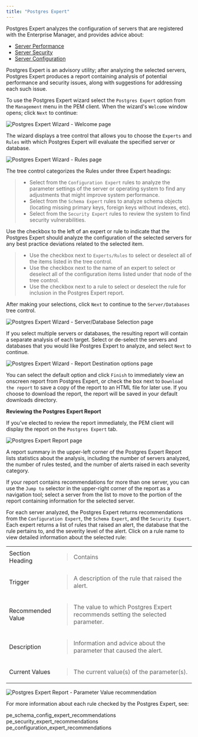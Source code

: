 ```yaml
---
title: "Postgres Expert"
---
```


<div id="pem_postgres_expert" class="registered_link"></div>

Postgres Expert analyzes the configuration of servers that are registered with the Enterprise Manager, and provides advice about:

-   [Server Performance](../04_toc_pem_features/07_pem_postgres_expert/#pe_schema_config_expert_recommendations)
-   [Server Security](../04_toc_pem_features/07_pem_postgres_expert/#pe_security_expert_recommendations)
-   [Server Configuration](../04_toc_pem_features/07_pem_postgres_expert/#pe_configuration_expert_recommendations)

Postgres Expert is an advisory utility; after analyzing the selected servers, Postgres Expert produces a report containing analysis of potential performance and security issues, along with suggestions for addressing each such issue.

To use the Postgres Expert wizard select the `Postgres Expert` option from the `Management` menu in the PEM client. When the wizard's `Welcome` window opens; click `Next` to continue:

![Postgres Expert Wizard - Welcome page](../../images/pe_welcome.png)

The wizard displays a tree control that allows you to choose the `Experts` and `Rules` with which Postgres Expert will evaluate the specified server or database.

![Postgres Expert Wizard - Rules page](../../images/pe_select_rules.png)

The tree control categorizes the Rules under three Expert headings:

> -   Select from the `Configuration Expert` rules to analyze the parameter settings of the server or operating system to find any adjustments that might improve system performance.
> -   Select from the `Schema Expert` rules to analyze schema objects (locating missing primary keys, foreign keys without indexes, etc).
> -   Select from the `Security Expert` rules to review the system to find security vulnerabilities.

Use the checkbox to the left of an expert or rule to indicate that the Postgres Expert should analyze the configuration of the selected servers for any best practice deviations related to the selected item.

> -   Use the checkbox next to `Experts/Rules` to select or deselect all of the items listed in the tree control.
> -   Use the checkbox next to the name of an expert to select or deselect all of the configuration items listed under that node of the tree control.
> -   Use the checkbox next to a rule to select or deselect the rule for inclusion in the Postgres Expert report.

After making your selections, click `Next` to continue to the `Server/Databases` tree control.

![Postgres Expert Wizard - Server/Database Selection page](../../images/pe_select_servers.png)

If you select multiple servers or databases, the resulting report will contain a separate analysis of each target. Select or de-select the servers and databases that you would like Postgres Expert to analyze, and select `Next` to continue.

![Postgres Expert Wizard - Report Destination options page](../../images/pe_direct_output.png)

You can select the default option and click `Finish` to immediately view an onscreen report from Postgres Expert, or check the box next to `Download the report` to save a copy of the report to an HTML file for later use. If you choose to download the report, the report will be saved in your default downloads directory.

**Reviewing the Postgres Expert Report**

If you've elected to review the report immediately, the PEM client will display the report on the `Postgres Expert` tab.

![Postgres Expert Report page](../../images/pe_report.png)

A report summary in the upper-left corner of the Postgres Expert Report lists statistics about the analysis, including the number of servers analyzed, the number of rules tested, and the number of alerts raised in each severity category.

If your report contains recommendations for more than one server, you can use the `Jump to` selector in the upper-right corner of the report as a navigation tool; select a server from the list to move to the portion of the report containing information for the selected server.

For each server analyzed, the Postgres Expert returns recommendations from the `Configuration Expert`, the `Schema Expert`, and the `Security Expert`. Each expert returns a list of rules that raised an alert, the database that the rule pertains to, and the severity level of the alert. Click on a rule name to view detailed information about the selected rule:

<table><colgroup><col style="width: 25%" /><col style="width: 75%" /></colgroup><tbody><tr class="odd"><td>Section Heading</td><td><blockquote><p>Contains</p></blockquote></td></tr><tr class="even"><td>Trigger</td><td><blockquote><p>A description of the rule that raised the alert.</p></blockquote></td></tr><tr class="odd"><td>Recommended Value</td><td><blockquote><p>The value to which Postgres Expert recommends setting the selected parameter.</p></blockquote></td></tr><tr class="even"><td>Description</td><td><blockquote><p>Information and advice about the parameter that caused the alert.</p></blockquote></td></tr><tr class="odd"><td>Current Values</td><td><blockquote><p>The current value(s) of the parameter(s).</p></blockquote></td></tr></tbody></table>

![Postgres Expert Report - Parameter Value recommendation](../../images/pe_param_value.png)

For more information about each rule checked by the Postgres Expert, see:

<div class="toctree" maxdepth="2">

pe_schema_config_expert_recommendations pe_security_expert_recommendations pe_configuration_expert_recommendations

</div>
